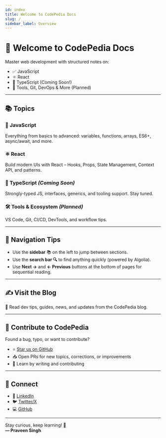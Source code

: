 ```yaml
---
id: index
title: Welcome to CodePedia Docs
slug: /
sidebar_label: Overview
---
```



# 👋 Welcome to **CodePedia** Docs

Master web development with structured notes on:

- ✅ JavaScript
- ⚛️ React
- 🧠 TypeScript (Coming Soon!)
- 🧰 Tools, Git, DevOps & More (Planned)

---

## 📚 Topics

### 📘 <Link to="/docs/javascript">JavaScript</Link>

Everything from basics to advanced: variables, functions, arrays, ES6+, async/await, and more.

### ⚛️ <Link to="/docs/react">React</Link>

Build modern UIs with React – Hooks, Props, State Management, Context API, and patterns.

### 🧠 TypeScript _(Coming Soon)_

Strongly-typed JS, interfaces, generics, and tooling support. Stay tuned.

### 🛠️ Tools & Ecosystem _(Planned)_

VS Code, Git, CI/CD, DevTools, and workflow tips.

---

## 🧭 Navigation Tips

- Use the **sidebar** 📚 on the left to jump between sections.
- Use the **search bar 🔍** to find anything quickly (powered by Algolia).
- Use **Next →** and **← Previous** buttons at the bottom of pages for sequential reading.

---

## ✍️ <Link to="/blog">Visit the Blog</Link>

📢 Read dev tips, guides, news, and updates from the CodePedia blog.

---

## 🙌 Contribute to CodePedia

Found a bug, typo, or want to contribute?

- ⭐️ <a href="https://github.com/Praveenskg/codepedia" target="_blank">Star us on GitHub</a>
- 📥 Open PRs for new topics, corrections, or improvements
- 🧠 Learn by writing and contributing

---

## 🤝 Connect

- 💬 [LinkedIn](https://linkedin.com/in/praveenskg)
- 🐦 [Twitter/X](https://x.com/its_praveen_s)
- 💻 [GitHub](https://github.com/praveenskg)

---

Stay curious, keep learning! 🚀  
**— Praveen Singh**
